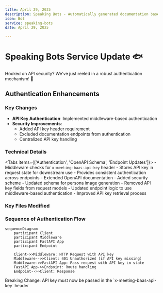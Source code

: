 ```yaml
---
title: April 29, 2025
description: Speaking Bots - Automatically generated documentation based on Git activity.
icon: Bot
service: speaking-bots
date: April 29, 2025

---
```


# Speaking Bots Service Update 🐟

<Callout type="info">
  Hooked on API security? We've just reeled in a robust authentication mechanism! 🎣
</Callout>

## Authentication Enhancements

### Key Changes

- **API Key Authentication**: Implemented middleware-based authentication
- **Security Improvements**: 
  - Added API key header requirement
  - Excluded documentation endpoints from authentication
  - Centralized API key handling

### Technical Details

<Tabs items={['Authentication', 'OpenAPI Schema', 'Endpoint Updates']}>
  <Tab value="Authentication">
    - Middleware checks for `x-meeting-baas-api-key` header
    - Stores API key in request state for downstream use
    - Provides consistent authentication across endpoints
  </Tab>
  <Tab value="OpenAPI Schema">
    - Extended OpenAPI documentation
    - Added security scheme
    - Updated schema for persona image generation
  </Tab>
  <Tab value="Endpoint Updates">
    - Removed API key fields from request models
    - Updated endpoint logic to use middleware-based authentication
    - Improved API key retrieval process
  </Tab>
</Tabs>

### Key Files Modified

<Files>
  <Folder name="app" defaultOpen>
    <File name="main.py" />
    <File name="models.py" />
    <File name="routes.py" />
  </Folder>
</Files>

### Sequence of Authentication Flow

```mermaid
sequenceDiagram
    participant Client
    participant Middleware
    participant FastAPI App
    participant Endpoint

    Client->>Middleware: HTTP Request with API key
    Middleware-->>Client: 401 Unauthorized (if API key missing)
    Middleware->>FastAPI App: Pass request with API key in state
    FastAPI App->>Endpoint: Route handling
    Endpoint-->>Client: Response
```

<Callout type="warn">
  Breaking Change: API key must now be passed in the `x-meeting-baas-api-key` header
</Callout>
